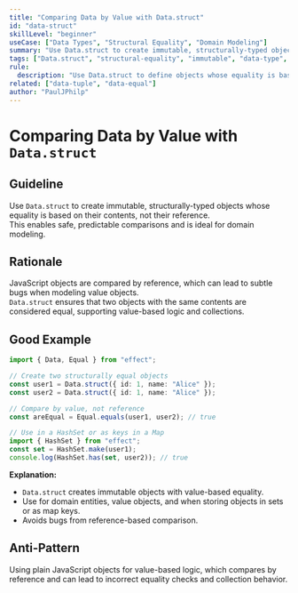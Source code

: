 ```yaml
---
title: "Comparing Data by Value with Data.struct"
id: "data-struct"
skillLevel: "beginner"
useCase: ["Data Types", "Structural Equality", "Domain Modeling"]
summary: "Use Data.struct to create immutable, structurally-typed objects that can be compared by value, not by reference."
tags: ["Data.struct", "structural-equality", "immutable", "data-type", "effect"]
rule:
  description: "Use Data.struct to define objects whose equality is based on their contents, enabling safe and predictable comparisons."
related: ["data-tuple", "data-equal"]
author: "PaulJPhilp"
---
```


# Comparing Data by Value with `Data.struct`

## Guideline

Use `Data.struct` to create immutable, structurally-typed objects whose equality is based on their contents, not their reference.  
This enables safe, predictable comparisons and is ideal for domain modeling.

## Rationale

JavaScript objects are compared by reference, which can lead to subtle bugs when modeling value objects.  
`Data.struct` ensures that two objects with the same contents are considered equal, supporting value-based logic and collections.

## Good Example

```typescript
import { Data, Equal } from "effect";

// Create two structurally equal objects
const user1 = Data.struct({ id: 1, name: "Alice" });
const user2 = Data.struct({ id: 1, name: "Alice" });

// Compare by value, not reference
const areEqual = Equal.equals(user1, user2); // true

// Use in a HashSet or as keys in a Map
import { HashSet } from "effect";
const set = HashSet.make(user1);
console.log(HashSet.has(set, user2)); // true
```

**Explanation:**  
- `Data.struct` creates immutable objects with value-based equality.
- Use for domain entities, value objects, and when storing objects in sets or as map keys.
- Avoids bugs from reference-based comparison.

## Anti-Pattern

Using plain JavaScript objects for value-based logic, which compares by reference and can lead to incorrect equality checks and collection behavior.